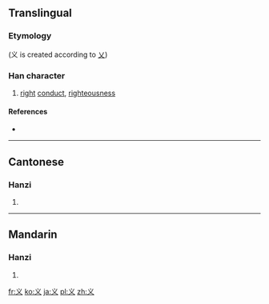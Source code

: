 {{also|義|乂}}
==Translingual==

===Etymology===
{{Han simp|義}} (义 is created according to [[乂]])

===Han character===
{{Han char|rn=3|rad=丶|as=02|sn=3|four=|canj=戈大 (IK), X戈大 (XIK)}}

# [[right]] [[conduct]], [[righteousness]]

====References====
* {{Han ref|kx=0082.031|dkj=00124|dj=0165.120|hdz=10042.100|uh=4E49|ud=20041}}

----

==Cantonese==

===Hanzi===
{{yue-hanzi|jyut=|y=yi6|tra=義}}

# {{defn|Cantonese|sort=丶02}}

----

==Mandarin==

===Hanzi===
{{cmn-hanzi|tra=義|pin=[[wù]] ([[wu4]]), [[yì]] ([[yi4]])|wg=wu<sup>4</sup>, i<sup>4</sup>}}

# {{defn|Mandarin|sort=丶02}}

[[fr:义]]
[[ko:义]]
[[ja:义]]
[[pl:义]]
[[zh:义]]